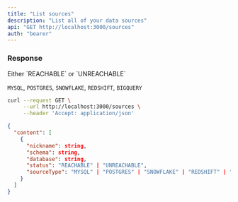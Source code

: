 ```yaml
---
title: "List sources"
description: "List all of your data sources"
api: "GET http://localhost:3000/sources"
auth: "bearer"
---
```


### Response

<ResponseField name="content" type="array of objects">
<Expandable title="Toggle object">

<ResponseField name="nickname" type="string"></ResponseField>

<ResponseField name="schema" type="string"></ResponseField>

<ResponseField name="database" type="string"></ResponseField>

<ResponseField name="status" type="string">
  Either `REACHABLE` or `UNREACHABLE`
</ResponseField>

<ResponseField name="sourceType" type="string">

`MYSQL`, `POSTGRES`, `SNOWFLAKE`, `REDSHIFT`, `BIGQUERY`

</ResponseField>

</Expandable>
</ResponseField>

<RequestExample>

```bash Example Request
curl --request GET \
     --url http://localhost:3000/sources \
     --header 'Accept: application/json'
```

</RequestExample>

<ResponseExample>

```json Response
{
  "content": [
    {
      "nickname": string,
      "schema": string,
      "database": string,
      "status": "REACHABLE" | "UNREACHABLE",
      "sourceType": "MYSQL" | "POSTGRES" | "SNOWFLAKE" | "REDSHIFT" | "BIGQUERY",
    }
  ]
}
```

</ResponseExample>
